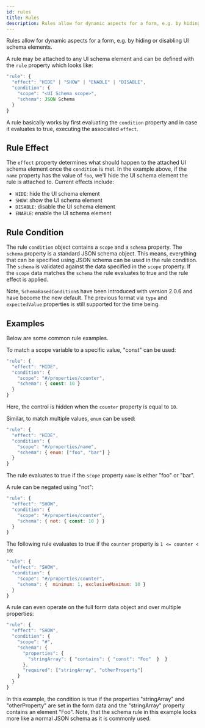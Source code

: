 ```yaml
---
id: rules
title: Rules
description: Rules allow for dynamic aspects for a form, e.g. by hiding or disabling UI schema elements
---
```



<ApiLink link='core/interfaces/rule.html' title='API' />

Rules allow for dynamic aspects for a form, e.g. by hiding or disabling UI schema elements.

A rule may be attached to any UI schema element and can be defined with the `rule` property which looks like:

```js
"rule": {
  "effect": "HIDE" | "SHOW" | "ENABLE" | "DISABLE",
  "condition": {
    "scope": "<UI Schema scope>",
    "schema": JSON Schema
  }
}
```

A rule basically works by first evaluating the `condition` property and in case it evaluates to true, executing the associated `effect`.


## Rule Effect

The `effect` property determines what should happen to the attached UI schema element once the `condition` is met. In the example above, if the `name` property has the value of `foo`, we'll hide the UI schema element the rule is attached to. Current effects include:

- `HIDE`: hide the UI schema element
- `SHOW`: show the UI schema element
- `DISABLE`: disable the UI schema element
- `ENABLE`: enable the UI schema element

## Rule Condition

The rule `condition` object contains a `scope` and a `schema` property.
The `schema` property is a standard JSON schema object.
This means, everything that can be specified using JSON schema can be used in the rule condition.
The `schema` is validated against the data specified in the `scope` property.
If the `scope` data matches the `schema` the rule evaluates to true and the rule effect is applied.

Note, `SchemaBasedCondition`s have been introduced with version 2.0.6 and have become the new default.
The previous format via `type` and `expectedValue` properties is still supported for the time being.

## Examples

Below are some common rule examples.

To match a scope variable to a specific value, "const" can be used:

```js
"rule": {
  "effect": "HIDE",
  "condition": {
    "scope": "#/properties/counter",
    "schema": { const: 10 }
  }
}
```
Here, the control is hidden when the `counter` property is equal to `10`.

Similar, to match multiple values, `enum` can be used:

```js
"rule": {
  "effect": "HIDE",
  "condition": {
    "scope": "#/properties/name",
    "schema": { enum: ["foo", "bar"] }
  }
}
```
The rule evaluates to true if the `scope` property `name` is either "foo" or "bar".

A rule can be negated using "not":

```js
"rule": {
  "effect": "SHOW",
  "condition": {
    "scope": "#/properties/counter",
    "schema": { not: { const: 10 } }
  }
}
```

The following rule evaluates to true if the `counter` property is `1 <= counter < 10`:

```js
"rule": {
  "effect": "SHOW",
  "condition": {
    "scope": "#/properties/counter",
    "schema": {  minimum: 1, exclusiveMaximum: 10 }
  }
}
```


A rule can even operate on the full form data object and over multiple properties:

```js
"rule": {
  "effect": "SHOW",
  "condition": {
    "scope": "#",
    "schema": {
      "properties": {
        "stringArray": { "contains": { "const": "Foo"  }  }
      },
      "required": ["stringArray", "otherProperty"]
    }
  }
}
```

In this example, the condition is true if the properties "stringArray" and "otherProperty" are set in the form data and the "stringArray" property contains an element "Foo".
Note, that the schema rule in this example looks more like a normal JSON schema as it is commonly used.
